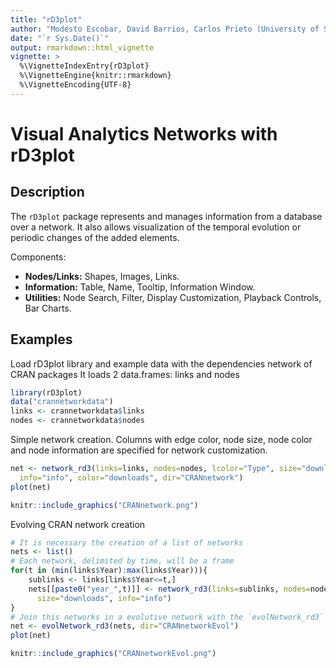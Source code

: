 ---
title: "rD3plot"
author: "Modesto Escobar, David Barrios, Carlos Prieto (University of Salamanca)"
date: "`r Sys.Date()`"
output: rmarkdown::html_vignette
vignette: >
  %\VignetteIndexEntry{rD3plot}
  %\VignetteEngine{knitr::rmarkdown}
  %\VignetteEncoding{UTF-8}
---

# Visual Analytics Networks with rD3plot

## Description

The `rD3plot` package represents and manages information from a database over a network. It also allows visualization of the temporal evolution or periodic changes of the added elements.

Components:

- **Nodes/Links:** Shapes, Images, Links.
- **Information:** Table, Name, Tooltip, Information Window.
- **Utilities:** Node Search, Filter, Display Customization, Playback Controls, Bar Charts.

## Examples

Load rD3plot library and example data with the dependencies network of CRAN packages
It loads 2 data.frames: links and nodes
```{r}
library(rD3plot)
data("crannetworkdata")
links <- crannetworkdata$links
nodes <- crannetworkdata$nodes
```

Simple network creation. Columns with edge color, node size, node color and node information are specified for network customization.
```{r message=FALSE, warning=FALSE}
net <- network_rd3(links=links, nodes=nodes, lcolor="Type", size="downloadsyear",
  info="info", color="downloads", dir="CRANnetwork")
plot(net)
```

```{r echo=FALSE}
knitr::include_graphics("CRANnetwork.png")
```

Evolving CRAN network creation
```{r message=FALSE, warning=FALSE}
# It is necessary the creation of a list of networks
nets <- list()
# Each network, delimited by time, will be a frame
for(t in (min(links$Year):max(links$Year))){
    sublinks <- links[links$Year<=t,]
    nets[[paste0("year_",t)]] <- network_rd3(links=sublinks, nodes=nodes, lcolor="Type",
      size="downloads", info="info")
}
# Join this networks in a evolutive network with the `evolNetwork_rd3` function
net <- evolNetwork_rd3(nets, dir="CRANnetworkEvol")
plot(net)
```

```{r echo=FALSE}
knitr::include_graphics("CRANnetworkEvol.png")
```
